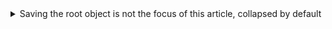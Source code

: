 
<details>
<summary>Saving the root object is not the focus of this article, collapsed by default</summary>
<Tabs groupId="database">
<TabItem value="h2" label="H2">

```csharp
merge into BOOK_STORE(
    NAME
) key(NAME) values(
    ?
)
/* batch-0: [MANNING] */
/* batch-1: [AMAZON] */
```

</TabItem>
<TabItem value="mysql" label="Mysql">

```
TBD
```

</TabItem>
<TabItem value="posgres" label="Postgres">

```csharp
insert into BOOK_STORE(
    NAME
) values(
    ?
) on conflict(
    NAME
) do nothing
returning ID
/* batch-0: [MANNING] */
/* batch-1: [AMAZON] */
```

</TabItem>
</Tabs>

- Assume `MANNING` exists with an id of `2`
- Assume `AMAZON` exists, after insertion, the database automatically assigns a new id of `100`

</details>
